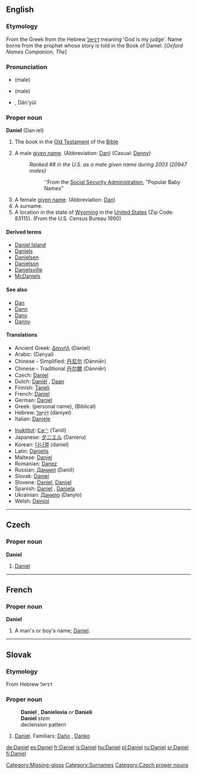 {{wikipedia}}
==English==

===Etymology===
From the Greek {{polytonic|[[Δανιήλ]]}} from the Hebrew [[דניּאל]] meaning 'God is my judge'. Name borne from the prophet whose story is told in the Book of Daniel. [''Oxford Names Companion, The'']

===Pronunciation===
* {{IPA|/ˈdæn.jəl/}} (male)
* {{SAMPA|/"d{n.j@l/}} (male)
* {{AHD|Dăn'yel}} {{f}}, Dăn'yŭl {{m}}

{{book of the Bible|Book of Daniel}}

===Proper noun===
'''Daniel''' (Dan&middot;iel)

# The book in the [[Old Testament]] of the [[Bible]]
# {{given name|male|from Hebrew|}} A male [[given name]]. (Abbreviation: [[Dan]]) (Casual: [[Danny]])
#: ''Ranked #8 in the U.S. as a male given name during 2003 (20947 males)''
#:: ''From the [http://www.ssa.gov Social Security Administration], "Popular Baby Names"
# A female [[given name]]. (Abbreviation: [[Dan]])
# A surname.
# A location in the state of [[Wyoming]] in the [[United States]] (Zip Code: 83115). (From the U.S. Census Bureau 1990)

====Derived terms====
* [[Daniel Island]]
* [[Daniels]]
* [[Danielsen]]
* [[Danielson]]
* [[Danielsville]]
* [[McDaniels]]

====See also====
* [[Dan]]
* [[Dann]]
* [[Dany]]
* [[Danny]]

====Translations====
{{checktrans-top}}
* Ancient Greek: [[Δανιήλ]] (Daniel)
* Arabic: {{Arab|[[دانيال]]}} (Danyal)
* Chinese - Simplified: [[丹尼尔]] (Dānníěr)
* Chinese - Traditional [[丹尔爾]] (Dānníěr)
* Czech: [[#Czech|Daniel]] {{m}}
* Dutch: [[Daniël]] {{m}}, [[Daan]] {{m}}
* Finnish: [[Taneli]]
* French: [[#French|Daniel]]
* German: [[#German|Daniel]]
* Greek: {{t|el|sc=Grek|Ντάνιελ|m|tr=Dániel}} (personal name), {{t|el|sc=Grek|Δανιήλ|m|tr=Daniíl}} (Biblical)
* Hebrew: [[דניאל|דָּנִיֵּאל]] (daniyel) {{m|f}}
* Italian: [[Daniele]]
{{checktrans-mid}}
* [[Inuktitut]]: [[ᑕᓃᓪ]] (Taniil)
* Japanese: [[ダニエル]] (Danieru)
* Korean: [[다니엘]] (daniel)
* Latin: [[Danielis]]
* Maltese: [[Danjel]]
* Romanian: [[Danez]]
* Russian: [[Даниил]] (Daniíl)
* Slovak: [[#Slovak|Daniel]] {{m}}
* Slovene: [[#Slovene|Daniel]], [[Danijel]]
* Spanish: [[#Spanish|Daniel]] {{m}}, [[Daniela]] {{f}}
* Ukrainian: [[Данило]] (Danylo)
* Welsh: [[Deiniol]]
{{checktrans-bottom}}

[[Category:Missing-gloss]]
[[Category:Surnames]]

----

==Czech==

===Proper noun===
'''Daniel''' {{m}}

# [[#English|Daniel]]

[[Category:Czech proper nouns]]

----

==French==

===Proper noun===
'''Daniel'''

# A man's or boy's name; [[#English|Daniel]].

----

==Slovak==

===Etymology===
From Hebrew דניאל

===Proper noun===
: '''Daniel''' {{m}}, '''Danielovia''' ''or'' '''Danieli''' {{p}}
: '''Daniel''' ''stem''
: declension pattern {{chlap}}

# [[Daniel#English|Daniel]].  Familiars: [[Daňo]] {{m}}, [[Danko]] {{m}}

[[de:Daniel]]
[[es:Daniel]]
[[fr:Daniel]]
[[is:Daniel]]
[[hu:Daniel]]
[[pl:Daniel]]
[[ru:Daniel]]
[[sr:Daniel]]
[[fi:Daniel]]